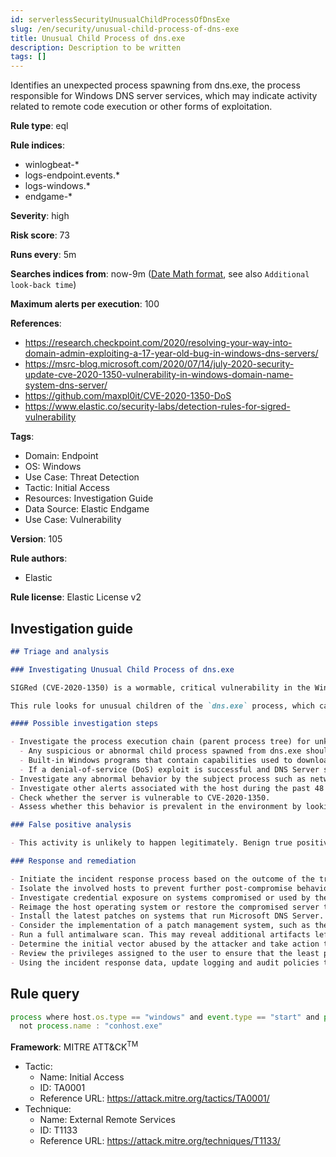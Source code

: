 ```yaml
---
id: serverlessSecurityUnusualChildProcessOfDnsExe
slug: /en/security/unusual-child-process-of-dns-exe
title: Unusual Child Process of dns.exe
description: Description to be written
tags: []
---
```


<div id="unusual-child-process-of-dns-exe"></div>

Identifies an unexpected process spawning from dns.exe, the process responsible for Windows DNS server services, which may indicate activity related to remote code execution or other forms of exploitation.

**Rule type**: eql

**Rule indices**: 

* winlogbeat-*
* logs-endpoint.events.*
* logs-windows.*
* endgame-*

**Severity**: high

**Risk score**: 73

**Runs every**: 5m

**Searches indices from**: now-9m ([Date Math format](((ref))/common-options.html#date-math), see also <DocLink id="serverlessSecurityRulesUiCreate" section="set-the-rules-schedule">`Additional look-back time`</DocLink>)

**Maximum alerts per execution**: 100

**References**: 

* https://research.checkpoint.com/2020/resolving-your-way-into-domain-admin-exploiting-a-17-year-old-bug-in-windows-dns-servers/
* https://msrc-blog.microsoft.com/2020/07/14/july-2020-security-update-cve-2020-1350-vulnerability-in-windows-domain-name-system-dns-server/
* https://github.com/maxpl0it/CVE-2020-1350-DoS
* https://www.elastic.co/security-labs/detection-rules-for-sigred-vulnerability

**Tags**: 

* Domain: Endpoint
* OS: Windows
* Use Case: Threat Detection
* Tactic: Initial Access
* Resources: Investigation Guide
* Data Source: Elastic Endgame
* Use Case: Vulnerability

**Version**: 105

**Rule authors**: 

* Elastic

**Rule license**: Elastic License v2

## Investigation guide

```markdown
## Triage and analysis

### Investigating Unusual Child Process of dns.exe

SIGRed (CVE-2020-1350) is a wormable, critical vulnerability in the Windows DNS server that affects Windows Server versions 2003 to 2019 and can be triggered by a malicious DNS response. Because the service is running in elevated privileges (SYSTEM), an attacker that successfully exploits it is granted Domain Administrator rights. This can effectively compromise the entire corporate infrastructure.

This rule looks for unusual children of the `dns.exe` process, which can indicate the exploitation of the SIGRed or a similar remote code execution vulnerability in the DNS server.

#### Possible investigation steps

- Investigate the process execution chain (parent process tree) for unknown processes.
  - Any suspicious or abnormal child process spawned from dns.exe should be carefully reviewed and investigated. It's impossible to predict what an adversary may deploy as the follow-on process after the exploit, but built-in discovery/enumeration utilities should be top of mind (`whoami.exe`, `netstat.exe`, `systeminfo.exe`, `tasklist.exe`).
  - Built-in Windows programs that contain capabilities used to download and execute additional payloads should also be considered. This is not an exhaustive list, but ideal candidates to start out would be: `mshta.exe`, `powershell.exe`, `regsvr32.exe`, `rundll32.exe`, `wscript.exe`, `wmic.exe`.
  - If a denial-of-service (DoS) exploit is successful and DNS Server service crashes, be mindful of potential child processes related to `werfault.exe` occurring.
- Investigate any abnormal behavior by the subject process such as network connections, registry or file modifications, and any spawned child processes.
- Investigate other alerts associated with the host during the past 48 hours.
- Check whether the server is vulnerable to CVE-2020-1350.
- Assess whether this behavior is prevalent in the environment by looking for similar occurrences across hosts.

### False positive analysis

- This activity is unlikely to happen legitimately. Benign true positives (B-TPs) can be added as exceptions if necessary.

### Response and remediation

- Initiate the incident response process based on the outcome of the triage.
- Isolate the involved hosts to prevent further post-compromise behavior.
- Investigate credential exposure on systems compromised or used by the attacker to ensure all compromised accounts are identified. Reset passwords for these accounts and other potentially compromised credentials, such as email, business systems, and web services.
- Reimage the host operating system or restore the compromised server to a clean state.
- Install the latest patches on systems that run Microsoft DNS Server.
- Consider the implementation of a patch management system, such as the Windows Server Update Services (WSUS).
- Run a full antimalware scan. This may reveal additional artifacts left in the system, persistence mechanisms, and malware components.
- Determine the initial vector abused by the attacker and take action to prevent reinfection through the same vector.
- Review the privileges assigned to the user to ensure that the least privilege principle is being followed.
- Using the incident response data, update logging and audit policies to improve the mean time to detect (MTTD) and the mean time to respond (MTTR).
```

## Rule query

```js
process where host.os.type == "windows" and event.type == "start" and process.parent.name : "dns.exe" and
  not process.name : "conhost.exe"

```

**Framework**: MITRE ATT&CK<sup>TM</sup>

* Tactic:
    * Name: Initial Access
    * ID: TA0001
    * Reference URL: https://attack.mitre.org/tactics/TA0001/
* Technique:
    * Name: External Remote Services
    * ID: T1133
    * Reference URL: https://attack.mitre.org/techniques/T1133/

